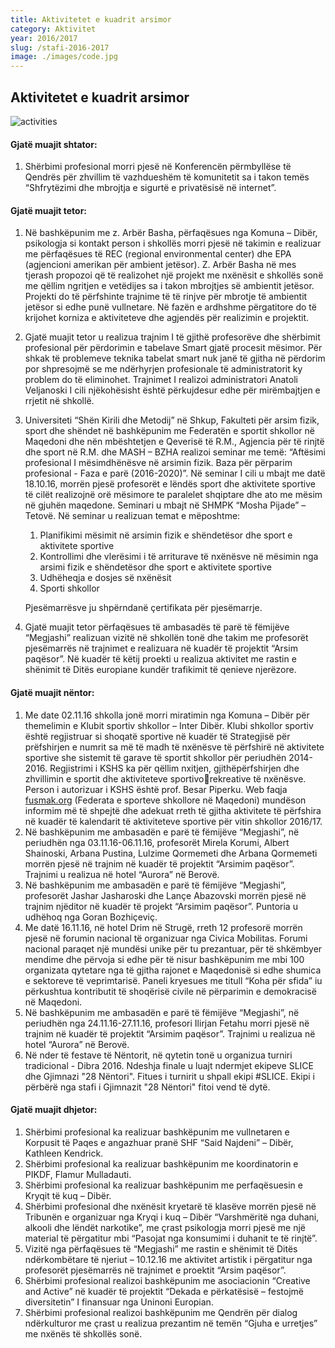 ```yaml
---
title: Aktivitetet e kuadrit arsimor
category: Aktivitet
year: 2016/2017
slug: /stafi-2016-2017
image: ./images/code.jpg
---
```


## Aktivitetet e kuadrit arsimor

![activities](./images/activities.png)

#### Gjatë muajit shtator:

1. Shërbimi profesional morri pjesë në Konferencën përmbyllëse të Qendrës për
   zhvillim të vazhdueshëm të komunitetit sa i takon temës “Shfrytëzimi dhe
   mbrojtja e sigurtë e privatësisë në internet”.

#### Gjatë muajit tetor:

1. Në bashkëpunim me z. Arbër Basha, përfaqësues nga Komuna – Dibër,
   psikologja si kontakt person i shkollës morri pjesë në takimin e realizuar me
   përfaqësues të REC (regional environmental center) dhe EPA (agjencioni
   amerikan për ambient jetësor). Z. Arbër Basha në mes tjerash propozoi që të
   realizohet një projekt me nxënësit e shkollës sonë me qëllim ngritjen e vetëdijes
   sa i takon mbrojtjes së ambientit jetësor. Projekti do të përfshinte trajnime të të
   rinjve për mbrotje të ambientit jetësor si edhe punë vullnetare. Në fazën e
   ardhshme përgatitore do të krijohet korniza e aktiviteteve dhe agjendës për
   realizimin e projektit.
2. Gjatë muajit tetor u realizua trajnim I të gjithë profesorëve dhe shërbimit
   profesional për përdorimin e tabelave Smart gjatë procesit mësimor. Për shkak të
   problemeve teknika tabelat smart nuk janë të gjitha në përdorim por shpresojmë
   se me ndërhyrjen profesionale të administratorit ky problem do të eliminohet.
   Trajnimet I realizoi administratori Anatoli Veljanoski I cili njëkohësisht është
   përkujdesur edhe për mirëmbajtjen e rrjetit në shkollë.
3. Universiteti “Shën Kirili dhe Metodij” në Shkup, Fakulteti për arsim fizik, sport dhe shëndet në bashkëpunim me Federatën e sportit shkollor në Maqedoni dhe nën mbështetjen e Qeverisë të R.M., Agjencia për të rinjtë dhe sport në R.M. dhe MASH – BZHA realizoi seminar me temë: “Aftësimi profesional I mësimdhënësve në arsimin fizik. Baza për përparim profesional - Faza e parë (2016-2020)”. Në seminar I cili u mbajt me datë 18.10.16, morrën pjesë profesorët e lëndës sport dhe aktivitete sportive të cilët realizojnë orë mësimore te paralelet shqiptare dhe
   ato me mësim në gjuhën maqedone. Seminari u mbajt në SHMPK “Mosha Pijade” – Tetovë. Në seminar u realizuan temat e mëposhtme:

   1. Planifikimi mësimit në arsimin fizik e shëndetësor dhe sport e
      aktivitete sportive
   2. Kontrollimi dhe vlerësimi i të arriturave të nxënësve në mësimin
      nga arsimi fizik e shëndetësor dhe sport e aktivitete sportive
   3. Udhëheqja e dosjes së nxënësit
   4. Sporti shkollor

   Pjesëmarrësve ju shpërndanë çertifikata për pjesëmarrje.

4. Gjatë muajit tetor përfaqësues të ambasadës të parë të fëmijëve “Megjashi”
   realizuan vizitë në shkollën tonë dhe takim me profesorët pjesëmarrës në
   trajnimet e realizuara në kuadër të projektit “Arsim paqësor”. Në kuadër të këtij
   proekti u realizua aktivitet me rastin e shënimit të Ditës europiane kundër
   trafikimit të qenieve njerëzore.

#### Gjatë muajit nëntor:

1. Me date 02.11.16 shkolla jonë morri miratimin nga Komuna – Dibër për
   themelimin e Klubit sportiv shkollor – Inter Dibër. Klubi shkollor sportiv është
   regjistruar si shoqatë sportive në kuаdër të Strategjisë për prëfshirjen e numrit sa
   më të madh të nxënësve të përfshirë në aktivitete sportive she sistemit të garave
   të sportit shkollor për periudhën 2014-2016. Regjistrimi i KSHS ka për qëllim
   nxitjen, gjithëpërfshirjen dhe zhvillimin e sportit dhe aktiviteteve sportivorekreative të nxënësve. Person i autorizuar i KSHS është prof. Besar Piperku.
   Web faqja [fusmak.org](http://fusmak.org.mk/) (Federata e sporteve shkollore në Maqedoni)
   mundëson informim më të shpejtë dhe adekuat rreth të gjitha aktivitete të
   përfshira në kuadër të kalendarit të aktiviteteve sportive për vitin shkollor
   2016/17.
2. Në bashkëpunim me ambasadën e parë të fëmijëve “Megjashi”, në periudhën
   nga 03.11.16-06.11.16, profesorët Mirela Korumi, Albert Shainoski, Arbana
   Pustina, Lulzime Qormemeti dhe Arbana Qormemeti morrën pjesë në trajnim në
   kuadër të projektit “Arsimim paqësor”. Trajnimi u realizua në hotel “Aurora” në
   Berovë.
3. Në bashkëpunim me ambasadën e parë të fëmijëve “Megjashi”, profesorët
   Jashar Jasharoski dhe Lançe Abazovski morrën pjesë në trajnim njëditor në
   kuadër të projekt “Arsimim paqësor”. Puntoria u udhëhoq nga Goran Bozhiçeviç.
4. Me datë 16.11.16, në hotel Drim në Strugë, rreth 12 profesorë morrën pjesë në
   forumin nacional të organizuar nga Civica Mobilitas. Forumi nacional paraqet një
   mundësi unike për tu prezantuar, për të shkëmbyer mendime dhe përvoja si
   edhe për të nisur bashkëpunim me mbi 100 organizata qytetare nga të gjitha
   rajonet e Maqedonisë si edhe shumica e sektoreve të veprimtarisë. Paneli
   kryesues me titull “Koha për sfida” iu përkushtua kontributit të shoqërisë civile në
   përparimin e demokracisë në Maqedoni.
5. Në bashkëpunim me ambasadën e parë të fëmijëve “Megjashi”, në periudhën
   nga 24.11.16-27.11.16, profesori Ilirjan Fetahu morri pjesë në trajnim në kuadër
   të projektit “Arsimim paqësor”. Trajnimi u realizua në hotel “Aurora” në Berovë.
6. Në nder të festave të Nëntorit, në qytetin tonë u organizua turniri tradicional -
   Dibra 2016. Ndeshja finale u luajt ndermjet ekipeve SLICE dhe Gjimnazi "28
   Nëntori". Fitues i turnirit u shpall ekipi #SLICE. Ekipi i përbërë nga stafi i
   Gjimnazit "28 Nëntori" fitoi vend të dytë.

#### Gjatë muajit dhjetor:

1. Shërbimi profesional ka realizuar bashkëpunim me vullnetaren e Korpusit të
   Paqes e angazhuar pranë SHF “Said Najdeni” – Dibër, Kathleen Kendrick.
2. Shërbimi profesional ka realizuar bashkëpunim me koordinatorin e PIKDF,
   Flamur Mulladauti.
3. Shërbimi profesional ka realizuar bashkëpunim me perfaqësuesin e Kryqit të kuq
   – Dibër.
4. Shërbimi profesional dhe nxënësit kryetarë të klasëve morrën pjesë në Tribunën
   e organizuar nga Kryqi i kuq – Dibër “Varshmëritë nga duhani, alkooli dhe lëndët
   narkotike”, me çrast psikologja morri pjesë me një material të përgatitur mbi
   “Pasojat nga konsumimi i duhanit te të rinjtë”.
5. Vizitë nga përfaqësues të “Megjashi” me rastin e shënimit të Ditës
   ndërkombëtare të njeriut – 10.12.16 me aktivitet artistik i përgatitur nga
   profesorët pjesëmarrës në trajnimet e proektit “Arsim paqësor”.
6. Shërbimi profesional realizoi bashkëpunim me asociacionin “Creative and Active”
   në kuadër të projektit “Dekada e përkatësisë – festojmë diversitetin” I finansuar
   nga Uninoni Europian.
7. Shërbimi profesional realizoi bashkëpunim me Qendrën për dialog ndërkulturor
   me çrast u realizua prezantim në temën “Gjuha e urretjes” me nxënës të shkollës
   sonë.
